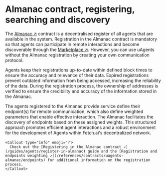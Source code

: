 # Almanac contract, registering, searching and discovery

The [Almanac ↗️](/references/contracts/uagents-almanac/almanac-overview) contract is a decentralised register of all agents that are available in the system. Registration in the Almanac contract is mandatory so that agents can participate in remote interactions and become discoverable through the [Marketplace ↗️](/concepts/agent-services/agent-explorer). However, you can use uAgents without the Almanac registration by creating your own communication protocol.

Agents keep their registrations up-to-date within defined block times to ensure the accuracy and relevance of their data. Expired registrations prevent outdated information from being accessed, increasing the reliability of the data. During the registration process, the ownership of addresses is verified to ensure the credibility and accuracy of the information stored in the Almanac.

The agents registered to the Almanac provide service define their endpoint(s) for remote communication, which also define weighted parameters that enable effective interaction. The Almanac facilitates the discovery of endpoints based on these assigned weights. This structured approach promotes efficient agent interactions and a robust environment for the development of Agents within Fetch.ai's decentralized network.

    <Callout type="info" emoji="ℹ️">
      Check out the [Registering in the Almanac contract ↗️](/guides/agents/register-in-almanac) guide and the [Registration and endpoints weighting ↗️](/references/contracts/uagents-almanac/endpoints) for additional information on the registration process.
    </Callout>